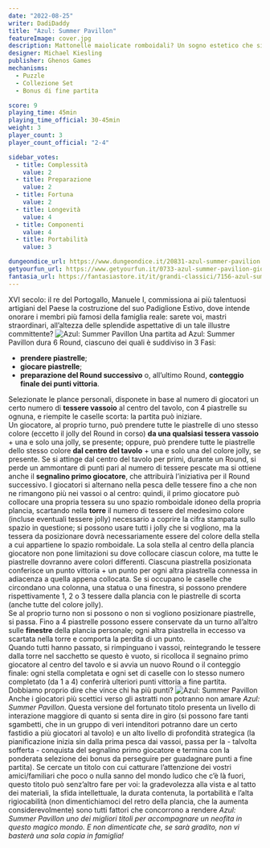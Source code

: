 ```yaml
---
date: "2022-08-25"
writer: DadiDaddy
title: "Azul: Summer Pavillon"
featureImage: cover.jpg
description: Mattonelle maiolicate romboidali? Un sogno estetico che si realizza!
designer: Michael Kiesling
publisher: Ghenos Games
mechanisms:
  - Puzzle
  - Collezione Set
  - Bonus di fine partita

score: 9
playing_time: 45min
playing_time_official: 30-45min
weight: 3
player_count: 3
player_count_official: "2-4"

sidebar_votes:
  - title: Complessità
    value: 2
  - title: Preparazione
    value: 2
  - title: Fortuna
    value: 2
  - title: Longevità
    value: 4
  - title: Componenti
    value: 4
  - title: Portabilità
    value: 3

dungeondice_url: https://www.dungeondice.it/20831-azul-summer-pavilion.html
getyourfun_url: https://www.getyourfun.it/0733-azul-summer-pavilion-giochi-per-famiglia.html
fantasia_url: https://fantasiastore.it/it/grandi-classici/7156-azul-summer-pavillion.html
---
```


<Setting>
XVI secolo: il re del Portogallo, Manuele I, commissiona ai più talentuosi artigiani del Paese la costruzione del suo Padiglione Estivo, dove intende onorare i membri più famosi della famiglia reale: sarete voi, mastri straordinari, all’altezza delle splendide aspettative di un tale illustre committente?
</Setting>

<img src="./game1.jpg" alt="Azul: Summer Pavillon"/>

<Rules>
Una partita ad Azul: Summer Pavillon dura 6 Round, ciascuno dei quali è suddiviso in 3 Fasi:
<ul>
<li><strong>prendere piastrelle</strong>;</li>
<li><strong>giocare piastrelle</strong>;</li>
<li><strong>preparazione del Round successivo</strong> o, all’ultimo Round, <strong>conteggio finale dei punti vittoria</strong>.</li>
</ul>
Selezionate le plance personali, disponete in base al numero di giocatori un certo numero di <strong>tessere vassoio</strong> al centro del tavolo, con 4 piastrelle su ognuna, e riempite le caselle scorta: la partita può iniziare.<br/>
Un giocatore, al proprio turno, può prendere tutte le piastrelle di uno stesso colore (eccetto il jolly del Round in corso) <strong>da una qualsiasi tessera vassoio</strong> + una e solo una jolly, se presente; oppure, può prendere tutte le piastrelle dello stesso colore <strong>dal centro del tavolo</strong> + una e solo una del colore jolly, se presente. Se si attinge dal centro del tavolo per primi, durante un Round, si perde un ammontare di punti pari al numero di tessere pescate ma si ottiene anche il <strong>segnalino primo giocatore</strong>, che attribuirà l’iniziativa per il Round successivo. I giocatori si alternano nella pesca delle tessere fino a che non ne rimangono più nei vassoi o al centro: quindi, il primo giocatore può collocare una propria tessera su uno spazio romboidale idoneo della propria plancia, scartando nella <strong>torre</strong> il numero di tessere del medesimo colore (incluse eventuali tessere jolly) necessario a coprire la cifra stampata sullo spazio in questione; si possono usare tutti i jolly che si vogliono, ma la tessera da posizionare dovrà necessariamente essere del colore della stella a cui appartiene lo spazio romboidale. La sola stella al centro della plancia giocatore non pone limitazioni su dove collocare ciascun colore, ma tutte le piastrelle dovranno avere colori differenti. Ciascuna piastrella posizionata conferisce un punto vittoria + un punto per ogni altra piastrella connessa in adiacenza a quella appena collocata. Se si occupano le caselle che circondano una colonna, una statua o una finestra, si possono prendere rispettivamente 1, 2 o 3 tessere dalla plancia con le piastrelle di scorta (anche tutte del colore jolly). <br/>
Se al proprio turno non si possono o non si vogliono posizionare piastrelle, si passa. Fino a 4 piastrelle possono essere conservate da un turno all’altro sulle <strong>finestre</strong> della plancia personale; ogni altra piastrella in eccesso va scartata nella torre e comporta la perdita di un punto. <br/>
Quando tutti hanno passato, si rimpinguano i vassoi, reintegrando le tessere dalla torre nel sacchetto se questo è vuoto, si ricolloca il segnaino primo giocatore al centro del tavolo e si avvia un nuovo Round o il conteggio finale: ogni stella completata e ogni set di caselle con lo stesso numero completato (da 1 a 4) conferirà ulteriori punti vittoria a fine partita. Dobbiamo proprio dire che vince chi ha più punti?
</Rules>

<img src="./game2.jpg" alt="Azul: Summer Pavillon"/>


<Feedback>
Anche i giocatori più scettici verso gli astratti non potranno non amare <em>Azul: Summer Pavillon</em>. Questa versione del fortunato titolo presenta un livello di interazione maggiore di quanto si senta dire in giro (si possono fare tanti sgambetti, che in un gruppo di veri intenditori potranno dare un certo fastidio a più giocatori al tavolo) e un alto livello di profondità strategica (la pianificazione inizia sin dalla prima pesca dai vassoi, passa per la - talvolta sofferta - conquista del segnalino primo giocatore e termina con la ponderata selezione dei bonus da perseguire per guadagnare punti a fine partita). Se cercate un titolo con cui catturare l’attenzione dei vostri amici/familiari che poco o nulla sanno del mondo ludico che c’è là fuori, questo titolo può senz’altro fare per voi: la gradevolezza alla vista e al tatto dei materiali, la sfida intellettuale, la durata contenuta, la portabilità e l’alta rigiocabilità (non dimentichiamoci del retro della plancia, che la aumenta considerevolmente) sono tutti fattori che concorrono a rendere <em>Azul: Summer Pavillon<em/> uno dei migliori titoli per accompagnare un neofita in questo magico mondo. E non dimenticate che, se sarà gradito, non vi basterà una sola copia in famiglia!
</Feedback>






